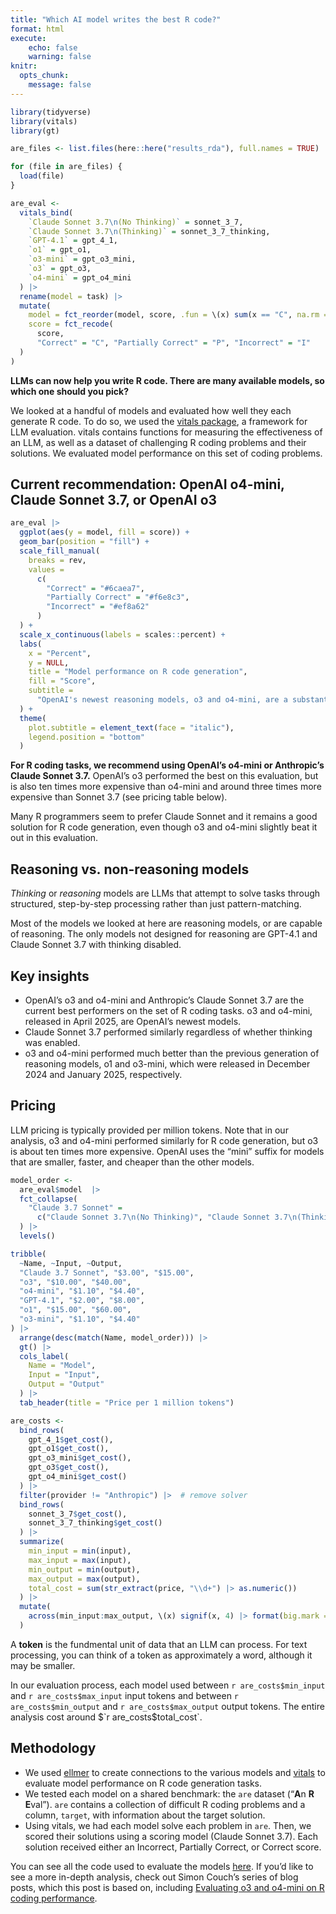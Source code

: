 ```yaml
---
title: "Which AI model writes the best R code?"
format: html
execute: 
    echo: false
    warning: false
knitr: 
  opts_chunk:
    message: false
---
```


```r
library(tidyverse)
library(vitals)
library(gt)
```

```r
are_files <- list.files(here::here("results_rda"), full.names = TRUE)

for (file in are_files) {
  load(file)
}
```

```r
are_eval <- 
  vitals_bind(
    `Claude Sonnet 3.7\n(No Thinking)` = sonnet_3_7,
    `Claude Sonnet 3.7\n(Thinking)` = sonnet_3_7_thinking,
    `GPT-4.1` = gpt_4_1,
    `o1` = gpt_o1,
    `o3-mini` = gpt_o3_mini,
    `o3` = gpt_o3,
    `o4-mini` = gpt_o4_mini
  ) |> 
  rename(model = task) |> 
  mutate(
    model = fct_reorder(model, score, .fun = \(x) sum(x == "C", na.rm = TRUE)),
    score = fct_recode(
      score, 
      "Correct" = "C", "Partially Correct" = "P", "Incorrect" = "I"
  )
)
```


**LLMs can now help you write R code. There are many available models, so which one should you pick?**

We looked at a handful of models and evaluated how well they each generate R code. To do so, we used the [vitals package](https://vitals.tidyverse.org/), a framework for LLM evaluation. vitals contains functions for measuring the effectiveness of an LLM, as well as a dataset of challenging R coding problems and their solutions. We evaluated model performance on this set of coding problems. 

## Current recommendation: OpenAI o4-mini, Claude Sonnet 3.7, or OpenAI o3

```r
are_eval |> 
  ggplot(aes(y = model, fill = score)) +
  geom_bar(position = "fill") +
  scale_fill_manual(
    breaks = rev,
    values = 
      c(
        "Correct" = "#6caea7",
        "Partially Correct" = "#f6e8c3", 
        "Incorrect" = "#ef8a62"
      )
  ) +
  scale_x_continuous(labels = scales::percent) +
  labs(
    x = "Percent", 
    y = NULL,
    title = "Model performance on R code generation",
    fill = "Score",
    subtitle = 
      "OpenAI's newest reasoning models, o3 and o4-mini, are a substantial improvement on their\nprevious generation of models. Claude 3.7 Sonnet trails these new models slightly."
  ) +
  theme(
    plot.subtitle = element_text(face = "italic"),
    legend.position = "bottom"
  ) 
```

**For R coding tasks, we recommend using OpenAI's o4-mini or Anthropic's Claude Sonnet 3.7.** OpenAI's o3 performed the best on this evaluation, but is also ten times more expensive than o4-mini and around three times more expensive than Sonnet 3.7 (see pricing table below).

Many R programmers seem to prefer Claude Sonnet and it remains a good solution for R code generation, even though o3 and o4-mini slightly beat it out in this evaluation. 

::: {.callout-note}
## Reasoning vs. non-reasoning models
_Thinking_ or _reasoning_ models are LLMs that attempt to solve tasks through structured, step-by-step processing rather than just pattern-matching.  

Most of the models we looked at here are reasoning models, or are capable of reasoning. The only models not designed for reasoning are GPT-4.1 and Claude Sonnet 3.7 with thinking disabled.
:::


## Key insights

* OpenAI's o3 and o4-mini and Anthropic's Claude Sonnet 3.7 are the current best performers on the set of R coding tasks. o3 and o4-mini, released in April 2025, are OpenAI's newest models.
* Claude Sonnet 3.7 performed similarly regardless of whether thinking was enabled. 
* o3 and o4-mini performed much better than the previous generation of reasoning models, o1 and o3-mini, which were released in December 2024 and January 2025, respectively.

## Pricing

LLM pricing is typically provided per million tokens. Note that in our analysis, o3 and o4-mini performed similarly for R code generation, but o3 is about ten times more expensive. OpenAI uses the "mini" suffix for models that are smaller, faster, and cheaper than the other models. 

```r
model_order <-
  are_eval$model  |> 
  fct_collapse(
    "Claude 3.7 Sonnet" = 
      c("Claude Sonnet 3.7\n(No Thinking)", "Claude Sonnet 3.7\n(Thinking)")
  ) |> 
  levels()

tribble(
  ~Name, ~Input, ~Output,
  "Claude 3.7 Sonnet", "$3.00", "$15.00",
  "o3", "$10.00", "$40.00",
  "o4-mini", "$1.10", "$4.40",
  "GPT-4.1", "$2.00", "$8.00",
  "o1", "$15.00", "$60.00",
  "o3-mini", "$1.10", "$4.40"
) |>
  arrange(desc(match(Name, model_order))) |> 
  gt() |>
  cols_label(
    Name = "Model",
    Input = "Input",
    Output = "Output"
  ) |>
  tab_header(title = "Price per 1 million tokens")
```

```r
are_costs <-
  bind_rows(
    gpt_4_1$get_cost(),
    gpt_o1$get_cost(),
    gpt_o3_mini$get_cost(),
    gpt_o3$get_cost(),
    gpt_o4_mini$get_cost()
  ) |> 
  filter(provider != "Anthropic") |>  # remove solver 
  bind_rows(
    sonnet_3_7$get_cost(),
    sonnet_3_7_thinking$get_cost()
  ) |> 
  summarize(
    min_input = min(input),
    max_input = max(input),
    min_output = min(output),
    max_output = max(output),
    total_cost = sum(str_extract(price, "\\d+") |> as.numeric())
  ) |> 
  mutate(
    across(min_input:max_output, \(x) signif(x, 4) |> format(big.mark = ","))
  )
```


A **token** is the fundmental unit of data that an LLM can process. For text processing, you can think of a token as approximately a word, although it may be smaller. 

In our evaluation process, each model used between `r are_costs$min_input` and `r are_costs$max_input` input tokens and between `r are_costs$min_output` and `r are_costs$max_output` output tokens. The entire analysis cost around $`r are_costs$total_cost`.


## Methodology

* We used [ellmer](https://ellmer.tidyverse.org/) to create connections to the various models and [vitals](https://vitals.tidyverse.org/) to evaluate model performance on R code generation tasks.
* We tested each model on a shared benchmark: the `are` dataset ("**A**n **R** **E**val"). `are` contains a collection of difficult R coding problems and a column, `target`, with information about the target solution.  
* Using vitals, we had each model solve each problem in `are`. Then, we scored their solutions using a scoring model (Claude Sonnet 3.7). Each solution received either an Incorrect, Partially Correct, or Correct score. 

You can see all the code used to evaluate the models [here](https://github.com/skaltman/model-eval-r/blob/99b405a40b6b5f12ed03eba6d1f6d3d20620cd84/eval.R). If you'd like to see a more in-depth analysis, check out Simon Couch's series of blog posts, which this post is based on, including [Evaluating o3 and o4-mini on R coding performance](https://www.simonpcouch.com/blog/2025-04-18-o3-o4-mini/). 

